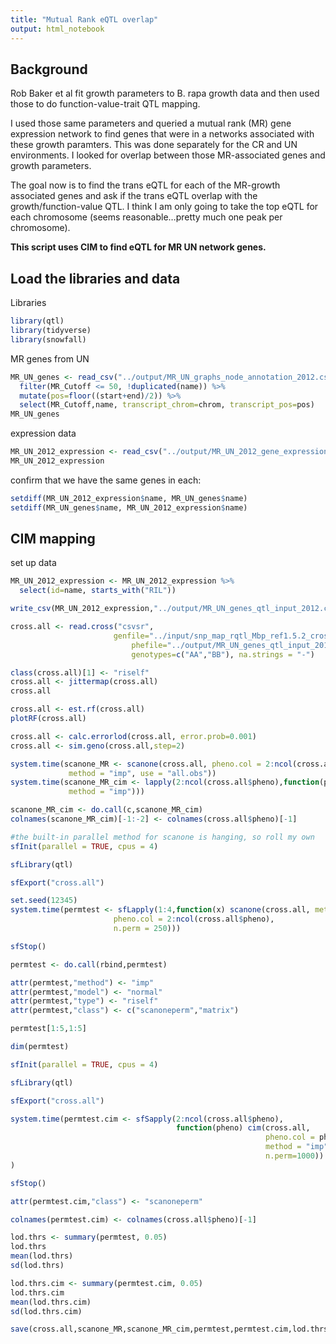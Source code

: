 ```yaml
---
title: "Mutual Rank eQTL overlap"
output: html_notebook
---
```


## Background

Rob Baker et al fit growth parameters to B. rapa growth data and then used those to do function-value-trait QTL mapping.

I used those same parameters and queried a mutual rank (MR) gene expression network to find genes that were in a networks associated with these growth paramters.  This was done separately for the CR and UN environments.  I looked for overlap between those MR-associated genes and growth parameters.

The goal now is to find the trans eQTL for each of the MR-growth associated genes and ask if the trans eQTL overlap with the growth/function-value QTL.  I think I am only going to take the top eQTL for each chromosome (seems reasonable...pretty much one peak per chromosome).

__This script uses CIM to find eQTL for MR UN network genes.__

## Load the libraries and data

Libraries
```r
library(qtl)
library(tidyverse)
library(snowfall)
```

MR genes from UN
```r
MR_UN_genes <- read_csv("../output/MR_UN_graphs_node_annotation_2012.csv") %>%
  filter(MR_Cutoff <= 50, !duplicated(name)) %>%
  mutate(pos=floor((start+end)/2)) %>%
  select(MR_Cutoff,name, transcript_chrom=chrom, transcript_pos=pos)
MR_UN_genes
```

expression data
```r
MR_UN_2012_expression <- read_csv("../output/MR_UN_2012_gene_expression.csv")
MR_UN_2012_expression
```

confirm that we have the same genes in each:

```r
setdiff(MR_UN_2012_expression$name, MR_UN_genes$name)
setdiff(MR_UN_genes$name, MR_UN_2012_expression$name)
```

## CIM mapping

set up data
```r
MR_UN_2012_expression <- MR_UN_2012_expression %>% 
  select(id=name, starts_with("RIL"))
```

```r
write_csv(MR_UN_2012_expression,"../output/MR_UN_genes_qtl_input_2012.csv")
```

```r
cross.all <- read.cross("csvsr", 
                       genfile="../input/snp_map_rqtl_Mbp_ref1.5.2_cross_output_gen.csv" , 
	                       phefile="../output/MR_UN_genes_qtl_input_2012.csv", 
	                       genotypes=c("AA","BB"), na.strings = "-")

class(cross.all)[1] <- "riself"
cross.all <- jittermap(cross.all)
cross.all
```

```r
cross.all <- est.rf(cross.all)
plotRF(cross.all) 

cross.all <- calc.errorlod(cross.all, error.prob=0.001)
cross.all <- sim.geno(cross.all,step=2)
```

```r
system.time(scanone_MR <- scanone(cross.all, pheno.col = 2:ncol(cross.all$pheno), 
	         method = "imp", use = "all.obs"))
system.time(scanone_MR_cim <- lapply(2:ncol(cross.all$pheno),function(pheno) cim(cross.all, pheno.col = pheno, 
	         method = "imp")))

scanone_MR_cim <- do.call(c,scanone_MR_cim)
colnames(scanone_MR_cim)[-1:-2] <- colnames(cross.all$pheno)[-1]

```

```r

#the built-in parallel method for scanone is hanging, so roll my own
sfInit(parallel = TRUE, cpus = 4)

sfLibrary(qtl)

sfExport("cross.all")

set.seed(12345)
system.time(permtest <- sfLapply(1:4,function(x) scanone(cross.all, method = "imp", 
                       pheno.col = 2:ncol(cross.all$pheno),
                       n.perm = 250)))

sfStop()

permtest <- do.call(rbind,permtest)

attr(permtest,"method") <- "imp"
attr(permtest,"model") <- "normal"
attr(permtest,"type") <- "riself"
attr(permtest,"class") <- c("scanoneperm","matrix")

permtest[1:5,1:5]

dim(permtest)

```

```r
sfInit(parallel = TRUE, cpus = 4)

sfLibrary(qtl)

sfExport("cross.all")

system.time(permtest.cim <- sfSapply(2:ncol(cross.all$pheno),
                                     function(pheno) cim(cross.all,
                                                         pheno.col = pheno, 
                                                         method = "imp",
                                                         n.perm=1000))
)

sfStop()

attr(permtest.cim,"class") <- "scanoneperm"

colnames(permtest.cim) <- colnames(cross.all$pheno)[-1]
```


```r
lod.thrs <- summary(permtest, 0.05)
lod.thrs
mean(lod.thrs)
sd(lod.thrs)
```

```r
lod.thrs.cim <- summary(permtest.cim, 0.05)
lod.thrs.cim
mean(lod.thrs.cim)
sd(lod.thrs.cim)
```


```r
save(cross.all,scanone_MR,scanone_MR_cim,permtest,permtest.cim,lod.thrs,lod.thrs.cim,file = "../output/scanone-MRgene-qtl_2012.RData")
```

